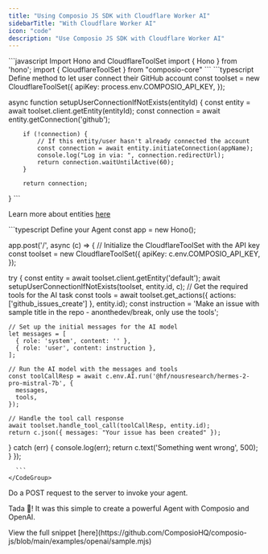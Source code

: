 ```yaml
---
title: "Using Composio JS SDK with Cloudflare Worker AI"
sidebarTitle: "With Cloudflare Worker AI"
icon: "code"
description: "Use Composio JS SDK with Cloudflare Worker AI"
---
```


<Steps>
<Step title="Import Dependencies">
 <CodeGroup>
      ```javascript Import Hono and CloudflareToolSet
import { Hono } from 'hono';
import { CloudflareToolSet } from "composio-core"
      ```
    </CodeGroup>
</Step>
<Step title="Define method to let user connect their GitHub account">

 <CodeGroup>
      ```typescript Define method to let user connect their GitHub account
const toolset = new CloudflareToolSet({
        apiKey: process.env.COMPOSIO_API_KEY,
});

async function setupUserConnectionIfNotExists(entityId) {
        const entity = await toolset.client.getEntity(entityId);
        const connection = await entity.getConnection('github');

        if (!connection) {
            // If this entity/user hasn't already connected the account
            const connection = await entity.initiateConnection(appName);
            console.log("Log in via: ", connection.redirectUrl);
            return connection.waitUntilActive(60);
        }

        return connection;
}
      ```
    </CodeGroup>

Learn more about entities [here](introduction/foundations/components/entity/entity-guide)

</Step>

<Step title="Setup Agent with Cloudflare Worker AI">

<CodeGroup>
      ```typescript Define your Agent
const app = new Hono();

app.post('/', async (c) => {
  // Initialize the CloudflareToolSet with the API key
  const toolset = new CloudflareToolSet({
    apiKey: c.env.COMPOSIO_API_KEY,
  });

  try {
    const entity = await toolset.client.getEntity('default');
    await setupUserConnectionIfNotExists(toolset, entity.id, c);
    // Get the required tools for the AI task
    const tools = await toolset.get_actions({ actions: ['github_issues_create'] }, entity.id);
    const instruction = 'Make an issue with sample title in the repo - anonthedev/break, only use the tools';

    // Set up the initial messages for the AI model
    let messages = [
      { role: 'system', content: '' },
      { role: 'user', content: instruction },
    ];

    // Run the AI model with the messages and tools
    const toolCallResp = await c.env.AI.run('@hf/nousresearch/hermes-2-pro-mistral-7b', {
      messages,
      tools,
    });

    // Handle the tool call response
    await toolset.handle_tool_call(toolCallResp, entity.id);
    return c.json({ messages: "Your issue has been created" });
  } catch (err) {
    console.log(err);
    return c.text('Something went wrong', 500);
  }
});

      ```
    </CodeGroup>

</Step>

<Step title="Invoke Your Agent">

Do a POST request to the server to invoke your agent.

Tada 🎉! It was this simple to create a powerful Agent with Composio and OpenAI.
</Step>

<Step title="Complete code snippet">
View the full snippet [here](https://github.com/ComposioHQ/composio-js/blob/main/examples/openai/sample.mjs)
</Step>
</Steps>


